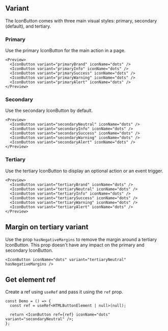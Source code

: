 
## Variant

The IconButton comes with three main visual styles: primary, secondary (default), and tertiary.

### Primary

Use the primary IconButton for the main action in a page.

<Preview>
  <IconButton variant="primaryBrand" iconName="dots" />
  <IconButton variant="primaryInfo" iconName="dots" />
  <IconButton variant="primarySuccess" iconName="dots" />
  <IconButton variant="primaryWarning" iconName="dots" />
  <IconButton variant="primaryAlert" iconName="dots" />
</Preview>

```tsx sandbox
<Preview>
  <IconButton variant="primaryBrand" iconName="dots" />
  <IconButton variant="primaryInfo" iconName="dots" />
  <IconButton variant="primarySuccess" iconName="dots" />
  <IconButton variant="primaryWarning" iconName="dots" />
  <IconButton variant="primaryAlert" iconName="dots" />
</Preview>
```

### Secondary

Use the secondary IconButton by default.

<Preview>
  <IconButton variant="secondaryNeutral" iconName="dots" />
  <IconButton variant="secondaryInfo" iconName="dots" />
  <IconButton variant="secondarySuccess" iconName="dots" />
  <IconButton variant="secondaryWarning" iconName="dots" />
  <IconButton variant="secondaryAlert" iconName="dots" />
</Preview>

```tsx sandbox
<Preview>
  <IconButton variant="secondaryNeutral" iconName="dots" />
  <IconButton variant="secondaryInfo" iconName="dots" />
  <IconButton variant="secondarySuccess" iconName="dots" />
  <IconButton variant="secondaryWarning" iconName="dots" />
  <IconButton variant="secondaryAlert" iconName="dots" />
</Preview>
```

### Tertiary

Use the tertiary IconButton to display an optional action or an event trigger.

<Preview>
  <IconButton variant="tertiaryBrand" iconName="dots" />
  <IconButton variant="tertiaryNeutral" iconName="dots" />
  <IconButton variant="tertiaryInfo" iconName="dots" />
  <IconButton variant="tertiarySuccess" iconName="dots" />
  <IconButton variant="tertiaryWarning" iconName="dots" />
  <IconButton variant="tertiaryAlert" iconName="dots" />
</Preview>

```tsx sandbox
<Preview>
  <IconButton variant="tertiaryBrand" iconName="dots" />
  <IconButton variant="tertiaryNeutral" iconName="dots" />
  <IconButton variant="tertiaryInfo" iconName="dots" />
  <IconButton variant="tertiarySuccess" iconName="dots" />
  <IconButton variant="tertiaryWarning" iconName="dots" />
  <IconButton variant="tertiaryAlert" iconName="dots" />
</Preview>
```

## Margin on tertiary variant

Use the prop `hasNegativeMargins` to remove the margin around a tertiary IconButton.
This prop doesn't have any impact on the primary and secondary IconButton.

<Preview>
  <IconButton iconName="dots" variant="tertiaryNeutral" hasNegativeMargins />
</Preview>

```tsx sandbox
<IconButton iconName="dots" variant="tertiaryNeutral" hasNegativeMargins />
```

## Get element ref

Create a ref using `useRef` and pass it using the `ref` prop.

<Preview>
  <IconButton iconName="dots" variant="secondaryNeutral" />
</Preview>

```tsx sandbox
const Demo = () => {
  const ref = useRef<HTMLButtonElement | null>(null);

  return <IconButton ref={ref} iconName="dots" variant="secondaryNeutral" />;
};
```
